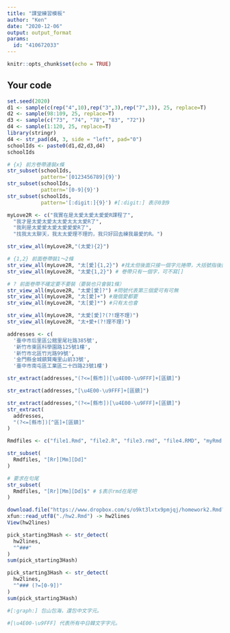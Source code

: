 ---
title: "課堂練習模板"
author: "Ken"
date: "2020-12-06"
output: output_format
params:
  id: "410672033"
---

```{r setup, include=FALSE}
knitr::opts_chunk$set(echo = TRUE)
```

## Your code

```{r}
set.seed(2020)
d1 <- sample(c(rep("4",10),rep("3",3),rep("7",3)), 25, replace=T)
d2 <- sample(98:109, 25, replace=T)
d3 <- sample(c("73", "74", "78", "83", "72"))
d4 <- sample(1:120, 25, replace=T)
library(stringr)
d4 <- str_pad(d4, 3, side = "left", pad="0")
schoolIds <- paste0(d1,d2,d3,d4)
schoolIds
```

```{r}
# {x} 前方卷帶連裝x條
str_subset(schoolIds,
           pattern='[0123456789]{9}')
str_subset(schoolIds,
           pattern='[0-9]{9}')
str_subset(schoolIds,
           pattern='[:digit:]{9}') #[:digit:] 表示0到9
```


```{r}
myLove2R <- c("我實在是太愛太愛太愛愛R課程了",
  "我才是太愛太愛太太愛太太太愛R了",
  "我則是太愛愛太愛太愛愛愛R了",
  "找我太太聊天，我太太愛理不理的，我只好回去練我最愛的R。")
```


```{r}
str_view_all(myLove2R,"(太愛){2}")

# {1,2} 前面卷帶裝1～2條 
str_view_all(myLove2R, "太[愛]{1,2}") #找太但後面只接一個字元捲帶，大括號指後面接一個或兩個字
str_view_all(myLove2R, "太愛{1,2}") # 卷帶只有一個字，可不寫[]

# ? 前面卷帶不確定要不要裝（要裝也只會裝1條）
str_view_all(myLove2R, "太愛[愛]?") #問號代表第三個愛可有可無
str_view_all(myLove2R, "太[愛]+") #幾個愛都要
str_view_all(myLove2R, "太[愛]*") #只有太也會

str_view_all(myLove2R, "太愛[愛]?(?!理不理)")
str_view_all(myLove2R, "太+愛+(?!理不理)")
```

```{r}
addresses <- c(
  '臺中市后里區公館里尾社路385號',
  '新竹市東區科學園路125號1樓',
  '新竹市北區竹光路99號',
  '金門縣金城鎮賢庵里山前33號',
  '臺中市南屯區工業區二十四路23號1樓')


```


```{r}

str_extract(addresses,"(?<=[縣市])[\u4E00-\u9FFF]+[區鎮]")

```

```{r}
str_extract(addresses,"[\u4E00-\u9FFF]+[區鎮]")

```


```{r}
str_extract(addresses,"(?<=[縣市])[\u4E00-\u9FFF]+[區鎮]")
str_extract(
  addresses,
  "(?<=[縣市])[^區]+[區鎮]"
)
```


```{r}
Rmdfiles <- c("file1.Rmd", "file2.R", "file3.rmd", "file4.RMD", "myRmd.R")
```

```{r}
str_subset(
  Rmdfiles, "[Rr][Mm][Dd]"
)

# 要求在句尾
str_subset(
  Rmdfiles, "[Rr][Mm][Dd]$" # $表示rmd在尾吧
)
```


```{r}
download.file("https://www.dropbox.com/s/o9kt3lxtx9pmjqj/homework2.Rmd?dl=1", destfile = "./hw2.Rmd", mode="wb")
xfun::read_utf8("./hw2.Rmd") -> hw2lines
View(hw2lines)
```


```{r}
pick_starting3Hash <- str_detect(
  hw2lines,
  "^###"
)
sum(pick_starting3Hash)
```
```{r}
pick_starting3Hash <- str_detect(
  hw2lines,
  "^### (?=[0-9])"
)
sum(pick_starting3Hash)
```
```{r}
#[:graph:] 包山包海，還包中文字元。

#[\u4E00-\u9FFF] 代表所有中日韓文字字元。
```

